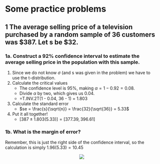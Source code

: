 # Some practice problems

## 1 The average selling price of a television purchased by a random sample of 36 customers was $387. Let s be $32.

### 1a. Construct a 92%  confidence interval to estimate the average selling price in the population with this sample.

1. Since we do not know $\sigma$ (and s was given in the problem) we have to use
the t-distribution.
2. Calculate the critical values
    - The confidence level is 95%, making $\alpha = 1 - 0.92 = 0.08$. 
    - Divide $\alpha$ by two, which gives us 0.04.
    - =T.INV.2T(1 - 0.04, 36 - 1) = 1.803
3. Calculate the standard error
    - $se = \frac{s}{\sqrt{n}} = \frac{32}{\sqrt{36}} = 5.33$
4. Put it all together!
    - $[387 \pm 1.803(5.33)] = [377.39, 396.61]$

### 1b. What is the margin of error?

Remember, this is just the right side of the confidence interval, so the 
calculation is simply $1.96(5.33) = 10.45$

<center>  
![](www/curve.png)
</center>